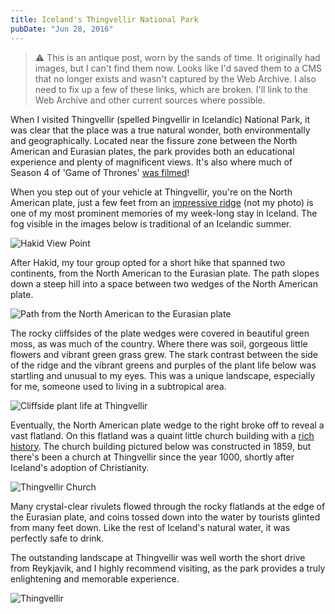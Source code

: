 ```yaml
---
title: Iceland's Thingvellir National Park
pubDate: "Jun 28, 2016"
---
```


> ⚠️ This is an antique post, worn by the sands of time. It originally had images, but I can't find them now. Looks like I'd saved them to a CMS that no longer exists and wasn't captured by the Web Archive. I also need to fix up a few of these links, which are broken. I'll link to the Web Archive and other current sources where possible.

When I visited Thingvellir (spelled Þingvellir in Icelandic) National Park, it was clear that the place was a true natural wonder, both environmentally and geographically. Located near the fissure zone between the North American and Eurasian plates, the park provides both an educational experience and plenty of magnificent views. It's also where much of Season 4 of 'Game of Thrones' [was filmed](https://web.archive.org/web/20160617071149/https://icelandmag.visir.is/article/thingvellir-featured-first-episode-season-4-game-thrones)!

When you step out of your vehicle at Thingvellir, you're on the North American plate, just a few feet from an [impressive ridge](/images/cards/Thingvellir-from-air-004.png) (not my photo) is one of my most prominent memories of my week-long stay in Iceland. The fog visible in the images below is traditional of an Icelandic summer.

![Hakid View Point](https://forestryio.s3-us-west-2.amazonaws.com/odkng8tmg3tcyg/img/AA78.png)

After Hakid, my tour group opted for a short hike that spanned two continents, from the North American to the Eurasian plate. The path slopes down a steep hill into a space between two wedges of the North American plate.

![Path from the North American to the Eurasian plate](https://forestryio.s3-us-west-2.amazonaws.com/odkng8tmg3tcyg/img/AA2.png)

The rocky cliffsides of the plate wedges were covered in beautiful green moss, as was much of the country. Where there was soil, gorgeous little flowers and vibrant green grass grew. The stark contrast between the side of the ridge and the vibrant greens and purples of the plant life below was startling and unusual to my eyes. This was a unique landscape, especially for me, someone used to living in a subtropical area.

![Cliffside plant life at Thingvellir](https://forestryio.s3-us-west-2.amazonaws.com/odkng8tmg3tcyg/img/AA5.png)

Eventually, the North American plate wedge to the right broke off to reveal a vast flatland. On this flatland was a quaint little church building with a [rich history](http://nat.is/churches/thingvellir_church.htm). The church building pictured below was constructed in 1859, but there's been a church at Thingvellir since the year 1000, shortly after Iceland's adoption of Christianity.

![Thingvellir Church](https://forestryio.s3-us-west-2.amazonaws.com/odkng8tmg3tcyg/img/AA1.png)

Many crystal-clear rivulets flowed through the rocky flatlands at the edge of the Eurasian plate, and coins tossed down into the water by tourists glinted from many feet down. Like the rest of Iceland's natural water, it was perfectly safe to drink.

The outstanding landscape at Thingvellir was well worth the short drive from Reykjavik, and I highly recommend visiting, as the park provides a truly enlightening and memorable experience.

![Thingvellir](https://forestryio.s3-us-west-2.amazonaws.com/odkng8tmg3tcyg/img/AA77.jpg)
